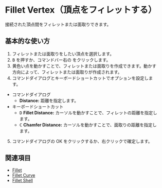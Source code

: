 
# Fillet Vertex（頂点をフィレットする）

<Reference shortcut="B" command="Fillet Vertex" button="コマンドバー右" />

接続された頂点間をフィレットまたは面取りできます。

## 基本的な使い方

1. フィレットまたは面取りをしたい頂点を選択します。
2. <kbd>B</kbd> を押すか、コマンドバー右の <ButtonIcon type="button-fillet" /> をクリックします。
3. 黄色い点を動かすことで、フィレットまたは面取りを作成できます。動かす方向によって、フィレットまたは面取りが作成されます。
4. コマンドダイアログとキーボードショートカットでオプションを設定します。
  - <Kst>コマンドダイアログ</Kst>
    - **Distance:** 距離を指定します。
  - <Kst>キーボードショートカット</Kst>
    - <kbd>D</kbd> **Fillet Distance:** カーソルを動かすことで、フィレットの距離を指定します。
    - <kbd>C</kbd> **Chamfer Distance:** カーソルを動かすことで、面取りの距離を指定します。
5. コマンドダイアログの OK をクリックするか、右クリックで確定します。

<VideoPlayer fileName="fillet"/>

## 関連項目
- [Fillet](./fillet)
- [Fillet Curve](./fillet-curve)
- [Fillet Shell](../solid/fillet-shell)